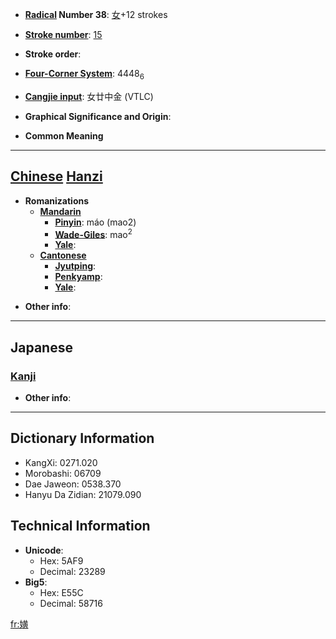 * '''[[Wiktionary:Chinese radical index| Radical]] Number 38''': [[Wiktionary:Chinese radical index 女|女]]+12 strokes

* '''[[Wiktionary:Chinese total strokes index|Stroke number]]''': [[Wiktionary:Chinese total strokes index 15|15]]

* '''Stroke order''': 

* '''[[Wiktionary:Chinese four corner index|Four-Corner System]]''': 4448<sub>6</sub>

* '''[[Wiktionary:Chinese Cangjie index|Cangjie input]]''': 女廿中金 (VTLC)

* '''Graphical Significance and Origin''': 

* '''Common Meaning'''

----

== [[Chinese]] [[Hanzi]] ==

* '''Romanizations'''
** '''[[Mandarin]]'''
*** '''[[Pinyin]]''': máo (mao2)
*** '''[[Wade-Giles]]''': mao<sup>2</sup>
*** '''[[Yale]]''': 
** '''[[Cantonese]]'''
*** '''[[Jyutping]]''':
*** '''[[Penkyamp]]''': 
*** '''[[Yale]]''': 

* '''Other info''': 

----

==Japanese==
===[[Kanji]]===
{{kanji|on readings=[[ばう]] (bau), [[めう]] (meu)|kun readings=[[みめよいさま]] (mimeyoisama)}}

* '''Other info''':  

----

== Dictionary Information ==

* KangXi: 0271.020
* Morobashi: 06709
* Dae Jaweon: 0538.370
* Hanyu Da Zidian: 21079.090

== Technical Information ==

* '''Unicode''':
** Hex: 5AF9
** Decimal: 23289
* '''Big5''':
** Hex: E55C
** Decimal: 58716

[[fr:嫹]]